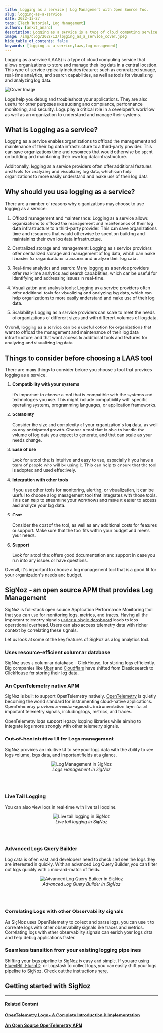 ```yaml
---
title: Logging as a service | Log Management with Open Source Tool
slug: logging-as-a-service
date: 2022-12-27
tags: [Tech Tutorial, Log Management]
authors: [ankit_anand]
description: Logging as a service is a type of cloud computing service that allows organizations to store and manage their log data in a central location. This type of service typically includes features such as centralized storage, real-time analytics, and search capabilities, as well as tools for visualizing and analyzing log data...
image: /img/blog/2022/12/logging_as_a_service_cover.jpeg
hide_table_of_contents: false
keywords: [logging as a service,laas,log management]
---
```


<head>
  <link rel="canonical" href="https://signoz.io/blog/logging-as-a-service/"/>
</head>

Logging as a service (LAAS) is a type of cloud computing service that allows organizations to store and manage their log data in a central location. This type of service typically includes features such as centralized storage, real-time analytics, and search capabilities, as well as tools for visualizing and analyzing log data.



![Cover Image](/img/blog/2022/12/logging_as_a_service_cover.webp)

Logs help you debug and troubleshoot your applications. They are also useful for other purposes like auditing and compliance, performance monitoring, and security. Logs play a critical role in a developer’s workflow as well as an organization to understand and manage their systems.

## What is Logging as a service?

Logging as a service enables organizations to offload the management and maintenance of their log data infrastructure to a third-party provider. This can save organizations time and resources that would otherwise be spent on building and maintaining their own log data infrastructure.

Additionally, logging as a service providers often offer additional features and tools for analyzing and visualizing log data, which can help organizations to more easily understand and make use of their log data.

## Why should you use logging as a service?

There are a number of reasons why organizations may choose to use logging as a service:

1. Offload management and maintenance: Logging as a service allows organizations to offload the management and maintenance of their log data infrastructure to a third-party provider. This can save organizations time and resources that would otherwise be spent on building and maintaining their own log data infrastructure.

2. Centralized storage and management: Logging as a service providers offer centralized storage and management of log data, which can make it easier for organizations to access and analyze their log data.

3. Real-time analytics and search: Many logging as a service providers offer real-time analytics and search capabilities, which can be useful for identifying and addressing issues in real-time.

4. Visualization and analysis tools: Logging as a service providers often offer additional tools for visualizing and analyzing log data, which can help organizations to more easily understand and make use of their log data.

5. Scalability: Logging as a service providers can scale to meet the needs of organizations of different sizes and with different volumes of log data.

Overall, logging as a service can be a useful option for organizations that want to offload the management and maintenance of their log data infrastructure, and that want access to additional tools and features for analyzing and visualizing log data.

## Things to consider before choosing a LAAS tool

There are many things to consider before you choose a tool that provides logging as a service.

1. **Compatibility with your systems**<br></br>
   It's important to choose a tool that is compatible with the systems and technologies you use. This might include compatibility with specific operating systems, programming languages, or application frameworks.

2. **Scalability**<br></br>
   Consider the size and complexity of your organization's log data, as well as any anticipated growth. Choose a tool that is able to handle the volume of log data you expect to generate, and that can scale as your needs change.

3. **Ease of use**<br></br>
   Look for a tool that is intuitive and easy to use, especially if you have a team of people who will be using it. This can help to ensure that the tool is adopted and used effectively.

4. **Integration with other tools**<br></br>
   If you use other tools for monitoring, alerting, or visualization, it can be useful to choose a log management tool that integrates with those tools. This can help to streamline your workflows and make it easier to access and analyze your log data.

5. **Cost**<br></br>
   Consider the cost of the tool, as well as any additional costs for features or support. Make sure that the tool fits within your budget and meets your needs.

6. **Support**<br></br>
   Look for a tool that offers good documentation and support in case you run into any issues or have questions.

Overall, it's important to choose a log management tool that is a good fit for your organization's needs and budget.

## SigNoz - an open source APM that provides Log Management

SigNoz is full-stack open source Application Performance Monitoring tool that you can use for monitoring logs, metrics, and traces. Having all the important telemetry signals [under a single dashboard](https://signoz.io/blog/single-pane-of-glass-monitoring/) leads to less operational overhead. Users can also access telemetry data with richer context by correlating these signals.

Let us look at some of the key features of SigNoz as a log analytics tool.

### Uses resource-efficient columnar database

SigNoz uses a columnar database - ClickHouse, for storing logs efficiently. Big companies like <a href = "https://www.uber.com/en-IN/blog/logging/" rel="noopener noreferrer nofollow" target="_blank" >Uber</a> and <a href = "https://blog.cloudflare.com/log-analytics-using-clickhouse/" rel="noopener noreferrer nofollow" target="_blank" >Cloudflare</a> have shifted from Elasticsearch to ClickHouse for storing their log data.

### An OpenTelemetry native APM

SigNoz is built to support OpenTelemetry natively. <a href = "https://opentelemetry.io/" rel="noopener noreferrer nofollow" target="_blank" >OpenTelemetry</a> is quietly becoming the world standard for instrumenting cloud-native applications. OpenTelemetry provides a vendor-agnostic instrumentation layer for all important telemetry signals, including logs, metrics, and traces.

OpenTelemetry logs support legacy logging libraries while aiming to integrate logs more strongly with other telemetry signals.

### Out-of-box intuitive UI for Logs management

SigNoz provides an intuitive UI to see your logs data with the ability to see logs volume, logs data, and important fields at a glance.

<figure data-zoomable align='center'>
    <img src="/img/blog/common/signoz_logs.webp" alt="Log Management in SigNoz"/>
    <figcaption><i>Logs management in SigNoz</i></figcaption>
</figure>

<br></br>

### Live Tail Logging

You can also view logs in real-time with live tail logging.

<figure data-zoomable align='center'>
    <img src="/img/blog/common/signoz_live_logs.webp" alt="Live tail logging in SigNoz"/>
    <figcaption><i>Live tail logging in SigNoz</i></figcaption>
</figure>

<br></br>

### Advanced Logs Query Builder

Log data is often vast, and developers need to check and see the logs they are interested in quickly. With an advanced Log Query Builder, you can filter out logs quickly with a mix-and-match of fields.

<figure data-zoomable align='center'>
    <img src="/img/blog/common/signoz_log_query_builder.webp" alt="Advanced Log Query Builder in SigNoz"/>
    <figcaption><i>Advanced Log Query Builder in SigNoz</i></figcaption>
</figure>

<br></br>

### Correlating Logs with other Observability signals

As SigNoz uses OpenTelemetry to collect and parse logs, you can use it to correlate logs with other observability signals like traces and metrics. Correlating logs with other observability signals can enrich your logs data and help debug applications faster.

### Seamless transition from your existing logging pipelines

Shifting your logs pipeline to SigNoz is easy and simple. If you are using [FluentBit, FluentD](https://signoz.io/blog/fluentd-vs-fluentbit/), or Logstash to collect logs, you can easily shift your logs pipeline to SigNoz. Check out the instructions [here](https://signoz.io/docs/userguide/fluentbit_to_signoz/).

## Getting started with SigNoz

<GetStartedSigNoz />

---

#### **Related Content**

**[OpenTelemetry Logs - A Complete Introduction & Implementation](https://signoz.io/blog/observability-net/)**<br></br>
**[An Open Source OpenTelemetry APM](https://signoz.io/blog/opentelemetry-apm/)**<br></br>
